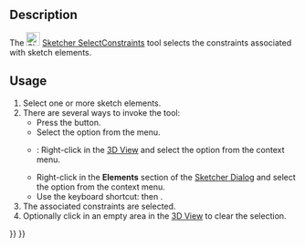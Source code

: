 <languages/>
<translate>

<!--T:9-->
{{Docnav
|[[Sketcher_SelectElementsWithDoFs|Select unconstrained DoF]]
|[[Sketcher_SelectElementsAssociatedWithConstraints|Select associated geometry]]
|[[Sketcher_Workbench|Sketcher]]
|IconL=Sketcher_SelectElementsWithDoFs.svg‎
|IconR=Sketcher_SelectElementsAssociatedWithConstraints.svg‎
|IconC=Workbench_Sketcher.svg
}}

<!--T:1-->
{{GuiCommand
|Name=Sketcher SelectConstraints
|MenuLocation=Sketch → Sketcher visual → Select associated constraints
|Workbenches=[[Sketcher_Workbench|Sketcher]]
|Shortcut={{KEY|Z}} {{KEY|K}}
|Version=0.15
}}

==Description== <!--T:2-->

<!--T:5-->
The [[Image:Sketcher_SelectConstraints.svg|24px]] [[Sketcher_SelectConstraints|Sketcher SelectConstraints]] tool
selects the constraints associated with sketch elements.

==Usage== <!--T:3-->

<!--T:6-->
# Select one or more sketch elements.
# There are several ways to invoke the tool:
#* Press the {{Button|[[File:Sketcher_SelectConstraints.svg|16px]] [[Sketcher_SelectConstraints|Select associated constraints]]}} button.
#* Select the {{MenuCommand|Sketch → Sketcher visual → [[File:Sketcher_SelectConstraints.svg|16px]] Select associated constraints}} option from the menu.
#* {{Version|1.0}}: Right-click in the [[3D_View|3D View]] and select the {{MenuCommand|[[Image:Sketcher_SelectConstraints.svg|16px]] Select associated constraints}} option from the context menu.
#* Right-click in the '''Elements''' section of the [[Sketcher_Dialog|Sketcher Dialog]] and select the {{MenuCommand|[[Image:Sketcher_SelectConstraints.svg|16px]] Select Constraints}} option from the context menu.
#* Use the keyboard shortcut: {{KEY|Z}} then {{KEY|K}}.
# The associated constraints are selected.
# Optionally click in an empty area in the [[3D_View|3D View]] to clear the selection.


<!--T:10-->
{{Docnav
|[[Sketcher_SelectElementsWithDoFs|Select unconstrained DoF]]
|[[Sketcher_SelectElementsAssociatedWithConstraints|Select associated geometry]]
|[[Sketcher_Workbench|Sketcher]]
|IconL=Sketcher_SelectElementsWithDoFs.svg‎
|IconR=Sketcher_SelectElementsAssociatedWithConstraints.svg‎
|IconC=Workbench_Sketcher.svg
}}

</translate>
{{Sketcher_Tools_navi{{#translation:}}}}
{{Userdocnavi{{#translation:}}}}